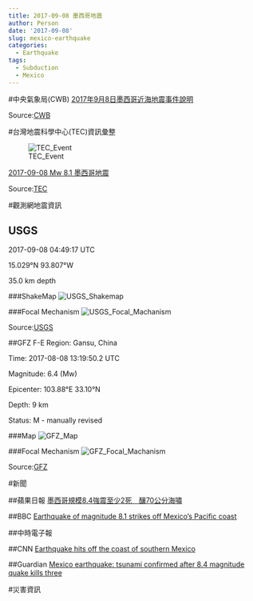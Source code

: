 ```yaml
---
title: 2017-09-08 墨西哥地震
author: Person
date: '2017-09-08'
slug: mexico-earthquake
categories:
  - Earthquake
tags:
  - Subduction
  - Mexico
---
```


#中央氣象局(CWB)
[2017年9月8日墨西哥近海地震事件說明](http://www.cwb.gov.tw/V7/news/Upload/20170908-Mexico-eqevent.pdf)

Source:[CWB](http://www.cwb.gov.tw/V7/index.htm)


#台灣地震科學中心(TEC)資訊彙整

![TEC_Event](images/20170908/20170908_Mexico_TEC_01.jpg)

[2017-09-08 Mw 8.1 墨西哥地震](http://tec.earth.sinica.edu.tw/new_web/upload/news/EQfile/2017-09-08_M8.1.pdf)

Source:[TEC](http://tec.earth.sinica.edu.tw/new_web/index.php)

#觀測網地震資訊

## USGS
2017-09-08 04:49:17 UTC

15.029°N   93.807°W

35.0 km depth

###ShakeMap
![USGS_Shakemap](images/20170908/us2000ahv0_intensity.jpg)

###Focal Mechanism
![USGS_Focal_Machanism](images/20170908/us2000ahv0_moment-tensor.png)

Source:[USGS](https://earthquake.usgs.gov/earthquakes/eventpage/us2000ahv0#executive)


##GFZ
F-E Region:	Gansu, China	

Time:	2017-08-08 13:19:50.2 UTC

Magnitude:	6.4 (Mw)

Epicenter:	103.88°E  33.10°N

Depth:	9 km

Status:	M - manually revised

###Map
![GFZ_Map](images/20170908/gfz2017rpdi.jpg)

###Focal Mechanism
![GFZ_Focal_Machanism](images/20170908/gfz2017rpdi_bb.png)

Source:[GFZ](http://geofon.gfz-potsdam.de/eqinfo/event.php?id=gfz2017rpdi)


#新聞

##蘋果日報
[墨西哥規模8.4強震至少2死　釀70公分海嘯](http://www.appledaily.com.tw/realtimenews/article/international/20170908/1199690)

##BBC
[Earthquake of magnitude 8.1 strikes off Mexico's Pacific coast](http://www.bbc.com/news/world-latin-america-41197831)

##中時電子報

##CNN
[Earthquake hits off the coast of southern Mexico](http://edition.cnn.com/2017/09/08/americas/earthquake-hits-off-the-coast-of-southern-mexico/index.html)

##Guardian
[Mexico earthquake: tsunami confirmed after 8.4 magnitude quake kills three](https://www.theguardian.com/world/2017/sep/08/mexico-earthquake-warning-tsunami)


#災害資訊
